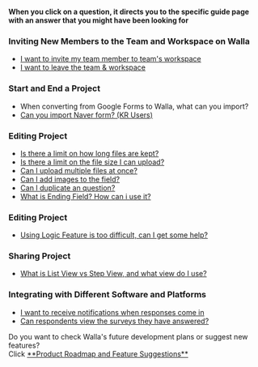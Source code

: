 
<Callout type='info' emoji="🔔">**When you click on a question, it directs you to the specific guide page with an answer that you might have been looking for**</Callout>

### Inviting New Members to the Team and Workspace on Walla

- [I want to invite my team member to team's workspace](https://www.notion.so/Invite-to-Team-and-Workspace-4af102e894164ee889931f770f1ae026?pvs=21)
- [I want to leave the team & workspace](https://www.notion.so/Manage-Team-or-Workspace-8db816c68a044ff0bcab0ffe8134375c?pvs=21)

### Start and End a Project

- When converting from Google Forms to Walla, what can you import?
- [Can you import Naver form? (KR Users)](https://www.notion.so/Create-an-Project-and-Stop-Receiving-Responses-49ae37c7e5ad4d8b8bdf36535874e51c?pvs=21)

### Editing Project

- [Is there a limit on how long files are kept?](https://www.notion.so/Edit-Project-1-Setting-Up-Fields-727491e18e0c49a0ae1044e0c45d00d6?pvs=21)
- [Is there a limit on the file size I can upload?](https://www.notion.so/Edit-Project-1-Setting-Up-Fields-727491e18e0c49a0ae1044e0c45d00d6?pvs=21)
- [Can I upload multiple files at once?](https://www.notion.so/Edit-Project-1-Setting-Up-Fields-727491e18e0c49a0ae1044e0c45d00d6?pvs=21)
- [Can I add images to the field?](https://www.notion.so/Edit-Project-1-Setting-Up-Fields-727491e18e0c49a0ae1044e0c45d00d6?pvs=21)
- [Can I duplicate an question?](https://www.notion.so/Edit-Project-1-Setting-Up-Fields-727491e18e0c49a0ae1044e0c45d00d6?pvs=21)
- [What is Ending Field? How can i use it?](https://www.notion.so/Editing-Project-Ending-Field-f4739763144b4e9d9ef2e9fa05fd01b0?pvs=21)

### Editing Project

- [Using Logic Feature is too difficult, can I get some help?](https://www.notion.so/Edit-Project-2-Setting-Logic-fd69364861574f2d9d6462b380c6d199?pvs=21)

### Sharing Project

- [What is List View vs Step View, and what view do I use?](https://www.notion.so/Sharing-Project-e11767e327c54273be98c125b1cb9d32?pvs=21)

### Integrating with Different Software and Platforms

- [I want to receive notifications when responses come in](https://www.notion.so/Integrating-with-Different-Tools-0863eefc3c864b0083825e0919219b49?pvs=21)
- [Can respondents view the surveys they have answered?](https://www.notion.so/Integrating-with-Different-Tools-0863eefc3c864b0083825e0919219b49?pvs=21)


<Callout type='info' emoji="🔔">
    Do you want to check Walla's future development plans or suggest new features? <br/>Click <a
    href='https://app.walla.my/support/featureRequest'
    target="_blank"
    rel="noopener noreferrer"
    style={{textDecoration: 'underline'}}>**Product
    Roadmap and Feature Suggestions**</a>
</Callout>